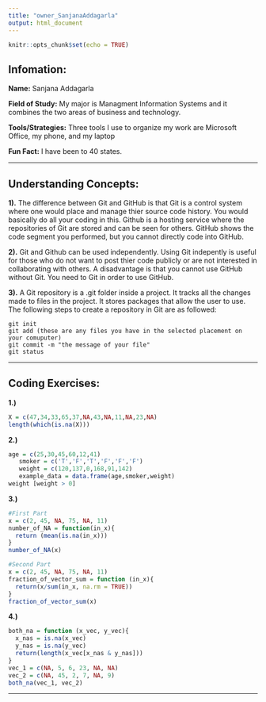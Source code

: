 ```yaml
---
title: "owner_SanjanaAddagarla"
output: html_document
---
```


```r
knitr::opts_chunk$set(echo = TRUE)
```

## Infomation:


**Name:** Sanjana Addagarla

**Field of Study:** My major is Managment Information Systems and it combines the two areas of business and technology.

**Tools/Strategies:** Three tools I use to organize my work are Microsoft Office, my phone, and my laptop 

**Fun Fact:** I have been to 40 states. 

-------------------------------------------------------


## Understanding Concepts: ##

**1).** The difference between Git and GitHub is that Git is a control system where one would place and manage thier source code history. You would basically do all your coding in this. Github is a hosting service where the repositories of Git are stored and can be seen for others. GitHub shows the code segment you performed, but you cannot directly code into GitHub. 

**2).** Git and Github can be used independently. Using Git indepently is useful for those who do not want to post thier code publicly or are not interested in collaborating with others. A disadvantage is that you cannot use GitHub without Git. You need to Git in order to use GitHub. 

**3).** A Git repository is a .git folder inside a project. It tracks all the changes made to files in the project. It stores packages that allow the user to use. The following steps to create a repository in Git are as followed: 
````````````
git init 
git add (these are any files you have in the selected placement on your comuputer)
git commit -m "the message of your file"
git status

````````````

--------------------------------------------------------


## Coding Exercises: ##

**1.)** 
````r
X = c(47,34,33,65,37,NA,43,NA,11,NA,23,NA)
length(which(is.na(X)))

``````


**2.)** 
`````r
age = c(25,30,45,60,12,41)
   smoker = c('T','F','T','F','F','F')
   weight = c(120,137,0,168,91,142)
   example_data = data.frame(age,smoker,weight)
weight [weight > 0]
`````

**3.)** 
````r

#First Part
x = c(2, 45, NA, 75, NA, 11)
number_of_NA = function(in_x){
  return (mean(is.na(in_x)))
}
number_of_NA(x)  

#Second Part
x = c(2, 45, NA, 75, NA, 11)
fraction_of_vector_sum = function (in_x){
  return(x/sum(in_x, na.rm = TRUE))
}
fraction_of_vector_sum(x)


`````

**4.)** 
```r
both_na = function (x_vec, y_vec){
  x_nas = is.na(x_vec)
  y_nas = is.na(y_vec)
  return(length(x_vec[x_nas & y_nas]))
}
vec_1 = c(NA, 5, 6, 23, NA, NA)
vec_2 = c(NA, 45, 2, 7, NA, 9)
both_na(vec_1, vec_2)
```

-----------------------------














